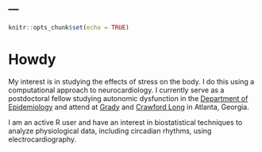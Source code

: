 ---
---

```r
knitr::opts_chunk$set(echo = TRUE)
```

# Howdy

My interest is in studying the effects of stress on the body. I do this using a computational approach to neurocardiology. I currently serve as a postdoctoral fellow studying autonomic dysfunction in the [Department of Epidemiology](https://www.sph.emory.edu/departments/epi/research/centers/epicore/index.html) and attend at [Grady](https://en.wikipedia.org/wiki/Grady_Memorial_Hospital) and [Crawford Long](https://en.wikipedia.org/wiki/Emory_University_Hospital_Midtown) in Atlanta, Georgia.

I am an active R user and have an interest in biostatistical techniques to analyze physiological data, including circadian rhythms, using electrocardiography. 
